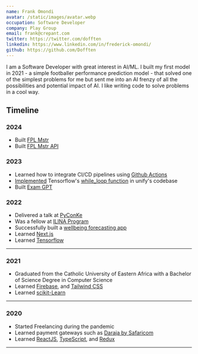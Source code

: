 ```yaml
---
name: Frank Omondi
avatar: /static/images/avatar.webp
occupation: Software Developer
company: Play Group
email: frank@crepant.com
twitter: https://twitter.com/dofften
linkedin: https://www.linkedin.com/in/frederick-omondi/
github: https://github.com/Dofften
---
```


I am a Software Developer with great interest in AI/ML.
I built my first model in 2021 - a simple footballer performance prediction
model - that solved one of the simplest problems for me but sent me into an AI frenzy
of all the possibilities and potential impact of AI.
I like writing code to solve problems in a cool way.

## Timeline

### 2024

- Built [FPL Mstr](https://fplmstr.crepant.com)
- Built [FPL Mstr API](https://fplmstrapi.crepant.com)

### 2023

- Learned how to integrate CI/CD pipelines using [Github Actions](https://docs.github.com/en/actions)
- [Implemented](https://github.com/unifyai/ivy/pull/15682) Tensorflow's [while_loop function](https://www.tensorflow.org/api_docs/python/tf/while_loop) in unify's codebase
- Built [Exam GPT](https://examgpt.crepant.com)

### 2022

- Delivered a talk at [PyConKe](https://pycon-kenya.sessionize.com/speaker/573d7467-cce0-44e9-a862-e67d30deed60)
- Was a fellow at [ILINA Program](https://ilinaprogram.org/)
- Successfully built a [wellbeing forecasting app](https://ilinaf.crepant.com/)
- Learned [Next.js](https://nextjs.org/)
- Learned [Tensorflow](https://www.tensorflow.org/)

---

### 2021

- Graduated from the Catholic University of Eastern Africa with a Bachelor of Science Degree in Computer Science
- Learned [Firebase](https://firebase.google.com/), and [Tailwind CSS](https://tailwindcss.com/)
- Learned [scikit-Learn](https://scikit-learn.org/stable/)

---

### 2020

- Started Freelancing during the pandemic
- Learned payment gateways such as [Daraja by Safaricom](https://developer.safaricom.co.ke/)
- Learned [ReactJS](https://reactjs.org/), [TypeScript](https://www.typescriptlang.org/), and [Redux](https://redux.js.org/)

---
